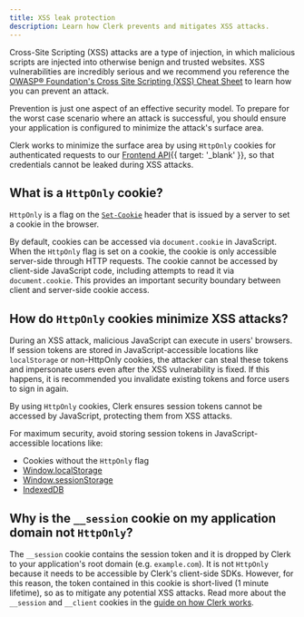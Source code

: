 ```yaml
---
title: XSS leak protection
description: Learn how Clerk prevents and mitigates XSS attacks.
---
```


Cross-Site Scripting (XSS) attacks are a type of injection, in which malicious scripts are injected into otherwise benign and trusted websites. XSS vulnerabilities are incredibly serious and we recommend you reference the [OWASP® Foundation's Cross Site Scripting (XSS) Cheat Sheet](https://cheatsheetseries.owasp.org/cheatsheets/Cross_Site_Scripting_Prevention_Cheat_Sheet.html) to learn how you can prevent an attack.

Prevention is just one aspect of an effective security model. To prepare for the worst case scenario where an attack is successful, you should ensure your application is configured to minimize the attack's surface area.

Clerk works to minimize the surface area by using `HttpOnly` cookies for authenticated requests to our [Frontend API](/docs/reference/frontend-api){{ target: '_blank' }}, so that credentials cannot be leaked during XSS attacks.

## What is a `HttpOnly` cookie?

`HttpOnly` is a flag on the [`Set-Cookie`](https://developer.mozilla.org/en-US/docs/Web/HTTP/Headers/Set-Cookie) header that is issued by a server to set a cookie in the browser.

By default, cookies can be accessed via `document.cookie` in JavaScript. When the `HttpOnly` flag is set on a cookie, the cookie is only accessible server-side through HTTP requests. The cookie cannot be accessed by client-side JavaScript code, including attempts to read it via `document.cookie`. This provides an important security boundary between client and server-side cookie access.

## How do `HttpOnly` cookies minimize XSS attacks?

During an XSS attack, malicious JavaScript can execute in users' browsers. If session tokens are stored in JavaScript-accessible locations like `localStorage` or non-HttpOnly cookies, the attacker can steal these tokens and impersonate users even after the XSS vulnerability is fixed. If this happens, it is recommended you invalidate existing tokens and force users to sign in again.

By using `HttpOnly` cookies, Clerk ensures session tokens cannot be accessed by JavaScript, protecting them from XSS attacks.

For maximum security, avoid storing session tokens in JavaScript-accessible locations like:

- Cookies without the `HttpOnly` flag
- [Window.localStorage](https://developer.mozilla.org/en-US/docs/Web/API/Window/localStorage)
- [Window.sessionStorage](https://developer.mozilla.org/en-US/docs/Web/API/Window/sessionStorage)
- [IndexedDB](https://developer.mozilla.org/en-US/docs/Web/API/IndexedDB_API)

## Why is the `__session` cookie on my application domain not `HttpOnly`?

The `__session` cookie contains the session token and it is dropped by Clerk to your application's root domain (e.g. `example.com`). It is not `HttpOnly` because it needs to be accessible by Clerk's client-side SDKs. However, for this reason, the token contained in this cookie is short-lived (1 minute lifetime), so as to mitigate any potential XSS attacks. Read more about the `__session` and `__client` cookies in the [guide on how Clerk works](/docs/how-clerk-works/overview#clerks-cookies-and-tokens-in-detail).
